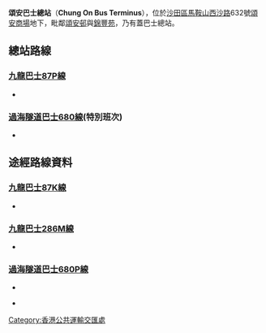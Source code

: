 {{Infobox HK Bus terminus
| name=頌安巴士總站<br />Chung On Bus Terminus
| district=[[沙田區|沙田區]]
| image= 
| area=沙田
| street=
| opendate=1997年1月31日
| terminate=[[九巴|九巴]]<br>[[九龍巴士87P線|87P]]、[[過海隧道巴士680線|680]](特別班次)
| via=[[九龍巴士87K線|87K]]、 [[九龍巴士286M線|286M]]、[[過海隧道巴士680P線|680P]]
| feeder=
| nearbystreets=
| nearbysights=[[頌安邨|頌安邨]]
| notes= 
| alternative= 
| bgcolor=GREEN 
| fontcolor=white
}}
'''頌安巴士總站'''（'''Chung On Bus Terminus'''），位於[[沙田區|沙田區]][[馬鞍山|馬鞍山]][[西沙路|西沙路]]632號[[頌安商場|頌安商場]]地下，毗鄰[[頌安邨|頌安邨]]與[[錦豐苑|錦豐苑]]，乃有蓋巴士總站。

==總站路線==
===[[九龍巴士87P線|九龍巴士87P線]]===
*{{HK Bus Route KLNT|87P|inline}}

===[[過海隧道巴士680線|過海隧道巴士680線]](特別班次)===
*{{HK Bus Route Cross Harbour|680|special}}

==途經路線資料==
===[[九龍巴士87K線|九龍巴士87K線]]===
*{{HK Bus Route KLNT|87K|inline}}

===[[九龍巴士286M線|九龍巴士286M線]]===
*{{HK Bus Route KLNT|286M|inline}}

===[[過海隧道巴士680P線|過海隧道巴士680P線]]===
*{{HK Bus Route Cross Harbour|680P|inline}}

*

{{香港沙田區巴士總站列表}}

[[Category:香港公共運輸交匯處|Category:香港公共運輸交匯處]]